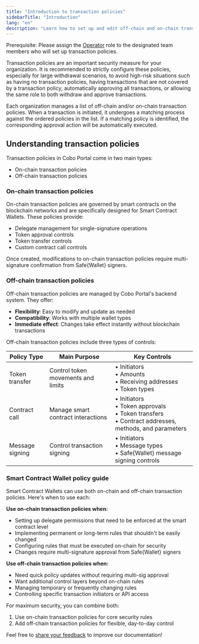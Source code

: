 ```yaml
---
title: "Introduction to transaction policies"
sidebarTitle: "Introduction"
lang: "en"
description: "Learn how to set up and edit off-chain and on-chain transaction policies in Cobo Portal, automating transaction handling."
---
```


<Note>Prerequisite: Please assign the [Operator](/en/portal/organization/roles-and-permissions) role to the designated team members who will set up transaction policies.</Note>

<Note>Transaction policies are an important security measure for your organization. It is recommended to strictly configure these policies, especially for large withdrawal scenarios, to avoid high-risk situations such as having no transaction policies, having transactions that are not covered by a transaction policy, automatically approving all transactions, or allowing the same role to both withdraw and approve transactions.</Note>

Each organization manages a list of off-chain and/or on-chain transaction policies. When a transaction is initiated, it undergoes a matching process against the ordered policies in the list. If a matching policy is identified, the corresponding approval action will be automatically executed.

## Understanding transaction policies

Transaction policies in Cobo Portal come in two main types: 
- On-chain transaction policies
- Off-chain transaction policies

### On-chain transaction policies

On-chain transaction policies are governed by smart contracts on the blockchain networks and are specifically designed for Smart Contract Wallets. These policies provide:
- Delegate management for single-signature operations
- Token approval controls
- Token transfer controls
- Custom contract call controls

Once created, modifications to on-chain transaction policies require multi-signature confirmation from Safe{Wallet} signers.

### Off-chain transaction policies

Off-chain transaction policies are managed by Cobo Portal's backend system. They offer:
- **Flexibility**: Easy to modify and update as needed
- **Compatibility**: Works with multiple wallet types
- **Immediate effect**: Changes take effect instantly without blockchain transactions

Off-chain transaction policies include three types of controls:

| Policy Type | Main Purpose | Key Controls |
|------------|--------------|--------------|
| Token transfer | Control token movements and limits | • Initiators<br/>• Amounts<br/>• Receiving addresses<br/>• Token types |
| Contract call | Manage smart contract interactions | • Initiators<br/>• Token approvals<br/>• Token transfers<br/>• Contract addresses, methods, and parameters |
| Message signing | Control transaction signing | • Initiators<br/>• Message types<br/>• Safe{Wallet} message signing controls |

### Smart Contract Wallet policy guide

Smart Contract Wallets can use both on-chain and off-chain transaction policies. Here's when to use each:

**Use on-chain transaction policies when:**
- Setting up delegate permissions that need to be enforced at the smart contract level
- Implementing permanent or long-term rules that shouldn't be easily changed
- Configuring rules that must be executed on-chain for security
- Changes require multi-signature approval from Safe{Wallet} signers

**Use off-chain transaction policies when:**
- Need quick policy updates without requiring multi-sig approval
- Want additional control layers beyond on-chain rules
- Managing temporary or frequently changing rules
- Controlling specific transaction initiators or API access

For maximum security, you can combine both:
1. Use on-chain transaction policies for core security rules
2. Add off-chain transaction policies for flexible, day-to-day control

<Tip>Feel free to [share your feedback](https://forms.zohopublic.com/cobo/form/DocumentFeedbackForm/formperma/QvLOhxJv1_JMsJ-1dleZ8Itb_7rzN-LtgvsDdxosoVI?referrername=manuals) to improve our documentation!</Tip>